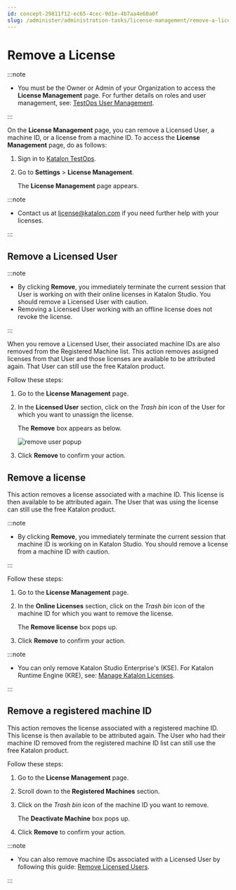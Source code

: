 ```yaml
---
id: concept-29811f12-ec65-4cec-9d1e-4b7aa4e60a0f
slug: /administer/administration-tasks/license-management/remove-a-license
---
```


# Remove a License


:::note

-   You must be the Owner or Admin of your Organization to access the **License Management** page. For further details on roles and user management, see: [TestOps User Management](/administer/administration-tasks/user-management/manage-users).

:::

On the **License Management** page, you can remove a Licensed User, a machine ID, or a license from a machine ID. To access the **License Management** page, do as follows:

1.  Sign in to [Katalon TestOps](https://testops.katalon.io/login).

2.  Go to **Settings** &gt; **License Management**.

    The **License Management** page appears.



:::note

-   Contact us at license@katalon.com if you need further help with your licenses.

:::

## Remove a Licensed User


:::note

-   By clicking **Remove**, you immediately terminate the current session that User is working on with their online licenses in Katalon Studio. You should remove a Licensed User with caution.
-   Removing a Licensed User working with an offline license does not revoke the license.

:::

When you remove a Licensed User, their associated machine IDs are also removed from the Registered Machine list. This action removes assigned licenses from that User and those licenses are available to be attributed again. That User can still use the free Katalon product.

Follow these steps:

1.  Go to the **License Management** page.

2.  In the **Licensed User** section, click on the *Trash bin* icon of the User for which you want to unassign the license.

    The **Remove** box appears as below.

    <img src="https://github.com/katalon-studio/docs-images/raw/master/katalon-studio/docs/license-mgt/remove-user-popup-2021decUI.png" alt="remove user popup" />

3.  Click **Remove** to confirm your action.


## Remove a license

This action removes a license associated with a machine ID. This license is then available to be attributed again. The User that was using the license can still use the free Katalon product.


:::note

-   By clicking **Remove**, you immediately terminate the current session that machine ID is working on in Katalon Studio. You should remove a license from a machine ID with caution.

:::

Follow these steps:

1.  Go to the **License Management** page.

2.  In the **Online Licenses** section, click on the *Trash bin* icon of the machine ID for which you want to remove the license.

    The **Remove license** box pops up.

3.  Click **Remove** to confirm your action.



:::note

-   You can only remove Katalon Studio Enterprise's \(KSE\). For Katalon Runtime Engine \(KRE\), see: [Manage Katalon Licenses](/administer/administration-tasks/license-management/manage-katalon-licenses#).


:::

## Remove a registered machine ID

This action removes the license associated with a registered machine ID. This license is then available to be attributed again. The User who had their machine ID removed from the registered machine ID list can still use the free Katalon product.

Follow these steps:

1.  Go to the **License Management** page.

2.  Scroll down to the **Registered Machines** section.

3.  Click on the *Trash bin* icon of the machine ID you want to remove.

    The **Deactivate Machine** box pops up.

4.  Click **Remove** to confirm your action.



:::note

-   You can also remove machine IDs associated with a Licensed User by following this guide: [Remove Licensed Users](/administer/administration-tasks/license-management/remove-a-license#).

:::
